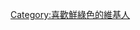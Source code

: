 {{Userbox
  |border-c = #00FF00
  |border-s = 1
  |id-c     = #00FF00
  |id-s     = 10
  |id-fc    = #00A56E
  |info-s   = 10
  |info-fc  = #747474
  |id       = 鮮綠色
  |info     = 這個用戶喜歡'''[[鮮綠色]]'''。
}}

<includeonly>[[Category:喜歡鮮綠色的維基人]]</includeonly>